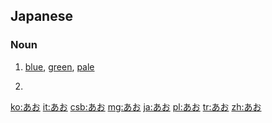 ==Japanese==

===Noun===
{{ja-noun}}
# {{ja-def|青|蒼|碧}} [[blue]], [[green]], [[pale]]
# {{ja-def|青}} {{abbreviation of|青信号|lang=ja}}

[[ko:あお]]
[[it:あお]]
[[csb:あお]]
[[mg:あお]]
[[ja:あお]]
[[pl:あお]]
[[tr:あお]]
[[zh:あお]]